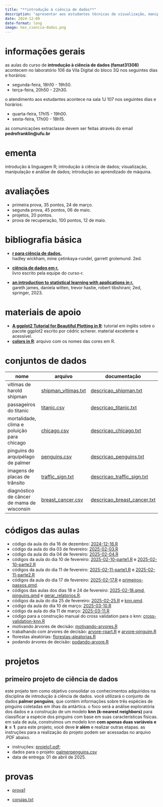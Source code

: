 ```yaml
---
title: "**introdução à ciência de dados**"
description: "apresentar aos estudantes técnicas de visualização, manipulação e análise de dados, além de conceitos introdutórios de aprendizado de máquina, com foco na linguagem de computação estatística R."
date: 2024-12-09
date-format: long
image: hex_ciencia-dados.png
---
```


# informações gerais

as aulas do curso de **introdução à ciência de dados (famat31308)** acontecem no laboratório 106 da Vila Digital do bloco 3Q nos seguintes dias e horários:

-   segunda-feira, 18h10 - 19h50.
-   terça-feira, 20h50 - 22h30.

o atendimento aos estudantes acontece na sala 1J 107 nos seguintes dias e horários:

-   quarta-feira, 17h15 - 19h00.
-   sexta-feira, 17h00 - 18h15.

as comunicações extraclasse devem ser feitas através do email **pedrofranklin@ufu.br**

# ementa

introdução à linguagem R; introdução à ciência de dados; visualização, manipulação e análise de dados; introdução ao aprendizado de máquina.

# avaliações

-   primeira prova, 35 pontos, 24 de março.
-   segunda prova, 45 pontos, 06 de maio.
-   projetos, 20 pontos.
-   prova de recuperação, 100 pontos, 12 de maio.

# bibliografia básica

-   [**r para ciência de dados.**](https://pt.r4ds.hadley.nz/)<br /> hadley wickham, mine çetinkaya-rundel, garrett grolemund. 2ed.

-   [**ciência de dados em r.**](https://livro.curso-r.com/)<br /> livro escrito pela equipe do curso-r.

-   [**an introduction to statistical learning with applications in r.**](https://trevorhastie.github.io/ISLR/ISLR%20Seventh%20Printing.pdf)<br /> gareth james, daniela witten, trevor hastie, robert tibshirani; 2ed, springer, 2023.

# materiais de apoio

-   [**A ggplot2 Tutorial for Beautiful Plotting in R**](https://www.cedricscherer.com/2019/08/05/a-ggplot2-tutorial-for-beautiful-plotting-in-r/): tutorial em inglês sobre o pacote ggplot2 escrito por cédric scherer. material excelente e acessível.
-  [**colors in R**](https://ufubr-my.sharepoint.com/:b:/g/personal/pedrofranklin_ufu_br/EaMQ2YgW4t9GuoBOyzYGv-4BbKA8hnlyo6BWmP_KVoAoyA?e=0GTrKb): arquivo com os nomes das cores em R.

# conjuntos de dados

| nome | arquivo | documentação |
|------------------------------|---------------------|---------------------|
| vítimas de harold shipman | [shipman_vitimas.txt](https://github.com/franklinpedro/dados/blob/main/shipman_vitimas.txt) | [descricao_shipman.txt](https://ufubr-my.sharepoint.com/:t:/g/personal/pedrofranklin_ufu_br/EQ__saD6oqdHthDUmaX6YyoByOPQt7wazqlTv5DnnW4C_Q?e=rTkrXb) |
| passageiros do titanic | [titanic.csv](https://github.com/franklinpedro/dados/blob/main/titanic.csv) | [descricao_titanic.txt](https://ufubr-my.sharepoint.com/:t:/g/personal/pedrofranklin_ufu_br/Ee8VRPM8uKRArfuU_SpyfTcB5i15YBbQjeDtHJUvzAD0CA?e=po8GsF) |
| mortalidade, clima e poluição para chicago | [chicago.csv](https://github.com/franklinpedro/dados/blob/main/chicago.csv) | [descricao_chicago.txt](https://ufubr-my.sharepoint.com/:t:/g/personal/pedrofranklin_ufu_br/Eed5tJ_nfG1BuGiFnEAkV04Ba3Whuqylj3aXu9A-gEu0Sg?e=uVzjXc) |
| pinguins do arquipélago de palmer | [penguins.csv](https://github.com/franklinpedro/dados/blob/main/penguins.csv) | [descricao_penguins.txt](https://ufubr-my.sharepoint.com/:t:/g/personal/pedrofranklin_ufu_br/EXf1UPdIMO1KlQvq2qdeXY8BKhPyZqNAqZrqsYDbNMdSCA?e=F7xVgs) |
|imagens de placas de trânsito|[traffic_sign.txt](https://github.com/franklinpedro/dados/blob/main/traffic_sign.txt)|[descricao_traffic_sign.txt](https://ufubr-my.sharepoint.com/:t:/g/personal/pedrofranklin_ufu_br/EfdU9yxJyqtNn5gTeR_8ruEBm1dj_nsj7vJ-Sm3HGo1c6g?e=2B0i60)|
|diagnóstico de câncer de mama de wisconsin |[breast_cancer.csv](https://github.com/franklinpedro/dados/blob/main/breast_cancer.csv)| [descricao_breast_cancer.txt](https://ufubr-my.sharepoint.com/:t:/g/personal/pedrofranklin_ufu_br/EVdDLPGo4ehHn5xaFEJ2DMMBB-2xLanNOxWaHfVPVXxU7A?e=sqldk2)|

# códigos das aulas

-  código da aula do dia 16 de dezembro: [2024-12-16.R](https://github.com/franklinpedro/ciencias-dados/blob/main/2024-12-16/2024-12-16.R)
-   código da aula do dia 03 de fevereiro: [2025-02-03.R](https://drive.google.com/file/d/1pqrDh-T2kW7AQyZSe0-OR_PHbIACrBsu/view?usp=sharing)
-   código da aula do dia 04 de fevereiro: [2025-02-04.R](https://drive.google.com/file/d/1F_Qxud_lEbE5ptUlzHpC9ThNoqiHCXlB/view?usp=sharing)
-   códigos da aula do dia 10 de fevereiro: [2025-02-10-parte1.R](https://drive.google.com/file/d/1YLFRJdiTUbWGPMlUA6sMkyeOd2CtSwTn/view?usp=sharing) e [2025-02-10-parte2.R](https://drive.google.com/file/d/1OdLEdbjsX6_CUHBFHsRTTL-Y1wbplIJI/view?usp=sharing)
-  códigos da aula do dia 11 de fevereiro: [2025-02-11-parte1.R](https://drive.google.com/file/d/1jhsjRIqBhuQBD7dm9HJiYbuiID8vhDSd/view?usp=sharing) e [2025-02-11-parte2.R](https://drive.google.com/file/d/1UqNhbxlyZULPTq67jpFIR3LLxXpqM7Tz/view?usp=sharing)
-  códigos da aula do dia 17 de fevereiro: [2025-02-17.R](https://drive.google.com/file/d/12BpDklU4lyL1VM_QpGlSYuI967KSzEKo/view?usp=sharing) e [primeiros-passos.qmd](https://drive.google.com/file/d/1YR7xNp4N3FeepDkPh-bM-K1w28yl3Z08/view?usp=sharing).
-  códigos das aulas dos dias 18 e 24 de fevereiro: [2025-02-18.qmd](https://drive.google.com/file/d/1CC8Xb-PHWAtY--aNj1b4VVYOQkD4rlxX/view?usp=sharing), [pinguins.qmd](https://drive.google.com/file/d/1UkkrsI9yyHLO5x2cL5CeVdGzagr256BA/view?usp=sharing) e [gerar_relatorios.R](https://drive.google.com/file/d/1utfupQ_0melo7GC-7wv9cX_h4dJT9lVZ/view?usp=sharing). 
- códigos da aula do dia 25 de fevereiro: [2025-02-25.R](https://drive.google.com/file/d/1TF3wUZOZnhEG1XveViWf87kvWldQdqT6/view?usp=sharing) e [knn.qmd](https://drive.google.com/file/d/1btQh108HgJlvSD-O2fRF8am86GG9MHDP/view?usp=sharing).
- código da aula do dia 10 de março: [2025-03-10.R](https://drive.google.com/file/d/11D8p8pO3TE2lv5cLtcDT0Xq9mkyIg5yl/view?usp=sharing)
- código da aula do dia 11 de março: [2025-03-11.R](https://drive.google.com/file/d/1FsV3IbtuRgfITKWvv1pd5tvB-4pI_eei/view?usp=sharing)
- código para a construção manual do cross validation para o knn: [cross-validation-knn.R](https://ufubr-my.sharepoint.com/:u:/g/personal/pedrofranklin_ufu_br/Ec5ElS5cFrtMkj6n8ajpBTABOEeFxeClAy06fFmfyM838Q?e=eeA40v)
- motivando árvores de decisão: [motivando-arvores.R](https://ufubr-my.sharepoint.com/:u:/g/personal/pedrofranklin_ufu_br/EWtQwwiD03dBvKB29u9NWLUB9--6Cm51acyuBQFD2SUYqQ?e=EQXKh5)
- trabalhando com árvores de decisão: [arvore-rpart.R](https://ufubr-my.sharepoint.com/:u:/g/personal/pedrofranklin_ufu_br/ESKCMYP5gvJInd-gXTjeVM4BaPH1jUoy_qCmOO6Exr6rmA?e=1pUGfy) e [arvore-pinguim.R](https://ufubr-my.sharepoint.com/:u:/g/personal/pedrofranklin_ufu_br/EZuoUmdPAs9EgadtX1judXgBoAL2UaPrsqrJnFf0BA_oeQ?e=fmmiQh)
- florestas aleatórias: [florestas-aleatorias.R](https://ufubr-my.sharepoint.com/:u:/g/personal/pedrofranklin_ufu_br/EQve8qSm7e9IrucXuQfhfcsBtPOzNXAcCU62ffNr9X4Vpg?e=BFPQXZ)
- podando árvores de decisão: [podando-arvore.R](https://ufubr-my.sharepoint.com/:u:/g/personal/pedrofranklin_ufu_br/EUnGRDkwSVdPlq_kAwL0l-MBdwUPsKdwCf6qBbC63OGwFA?e=lo02Jh)

# projetos

## primeiro projeto de ciência de dados

este projeto tem como objetivo consolidar os conhecimentos adquiridos na disciplina de introdução à ciência de dados. você utilizará o conjunto de dados **palmer penguins**, que contém informações sobre três espécies de pinguins coletadas em ilhas da antártica. o foco será a análise exploratória dos dados e a construção de um modelo **knn (k-nearest neighbors)** para classificar a espécie dos pinguins com base em suas características físicas. em sala de aula, construímos um modelo knn **com apenas duas variáveis e $k = 1$**. para este projeto, você deve **ir além** e realizar outras etapas. as instruções para a realização do projeto podem ser acessadas no arquivo .PDF abaixo.

-   instruções: [projeto1.pdf](https://drive.google.com/file/d/1FE2f4Sd5WsRiv4xEWvm6D75JqoeRdnfQ/view?usp=sharing);
-   dados para o projeto: [palmerpenguins.csv](https://drive.google.com/file/d/1vC_P_rSeBQ4MlBVJSmkzqNQjMSXxZSMi/view?usp=sharing)
-   data de entrega: 01 de abril de 2025.

# provas

-   [prova1](https://drive.google.com/file/d/1i99p968O_vDjjDgneGesrQ3DpNxE3CI6/view?usp=sharing)

-   [corujas.txt](https://drive.google.com/file/d/1u0iCrTrPp3V3BOLLraur_Mu_LbBcrX2w/view?usp=sharing)